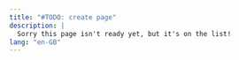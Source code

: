 ```yaml
---
title: "#TODO: create page"
description: |
  Sorry this page isn't ready yet, but it's on the list!
lang: "en-GB"
---
```

<span class="fas fa-keyboard fa-6x" style="vertical-align: middle;"></span>
<span class="fas fa-chevron-right fa-2x" style="padding-left: 25px; padding-right: 25px; vertical-align: middle;"></span>
<span class="fas fa-code fa-6x" style="vertical-align: middle;"></span>
<span class="fas fa-chevron-right fa-2x" style="padding-left: 25px; padding-right: 25px; vertical-align: middle;"></span>
<span class="fas fa-code-branch fa-6x" style="vertical-align: middle;"></span>